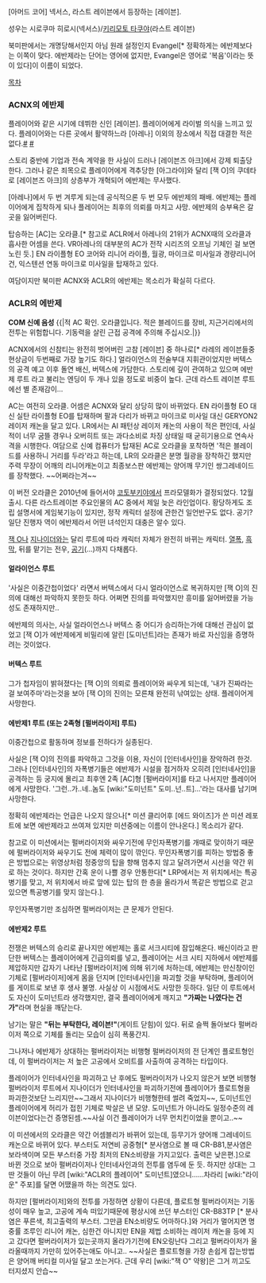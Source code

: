 [아머드 코어] 넥서스, 라스트 레이븐에서 등장하는 [레이븐].

성우는 시로쿠마 히로시(넥서스)/[[키리모토 타쿠야]](라스트 레이븐)

북미판에서는 개명당해서인지 아님 원래 설정인지 Evangel[* 정확하게는 에반제보다는 이쪽이 맞다. 에반제라는 단어는 영어에 없지만, Evangel은 영어로 '복음'이라는 뜻이 있다]이 이름이 되었다.

[[목차]]


=== ACNX의 에반제 ===

플레이어와 같은 시기에 데뷔한 신인 [레이븐]. 플레이어에게 라이벌 의식을 느끼고 있다. 플레이어와는 다른 곳에서 활약하느라 [아레나] 이외의 장소에서 직접 대결한 적은 없다.[http://blog.naver.com/pch4000/130103016727 #] [http://blog.naver.com/pch4000/130103083839 #]

스토리 중반에 기업과 전속 계약을 한 사실이 드러나 [레이븐즈 아크]에서 강제 퇴출당한다. 그러나 같은 죄목으로 플레이어에게 격추당한 [아그라야]와 달리 [잭 O]의 쿠데타로 [레이븐즈 아크]의 상층부가 개혁되어 에반제는 무사했다.

[아레나]에서 두 번 겨루게 되는데 공식적으론 두 번 모두 에반제의 패배. 에반제는 플레이어에게 집착하게 되나 플레이어는 최후의 의뢰를 마치고 사망. 에반제의 승부욕은 갈 곳을 잃어버린다.


탑승하는 [AC]는 오라클.[* 참고로 ACLR에서 아레나의 21위가 ACNX때의 오라클과 흡사한 어셈을 쓴다. VR아레나의 대부분의 AC가 전작 시리즈의 오프닝 기체인 걸 보면 노린 듯.] EN 라이플형 EO 코어와 리니어 라이플, 월광, 마이크로 미사일과 경량리니어건, 익스텐션 연동 마이크로 미사일을 탑재하고 있다.

여담이지만 북미판 ACNX와 ACLR의 에반제는 목소리가 확실히 다르다.

=== ACLR의 에반제 ===
'''COM 신예 음성'''
{{|적 AC 확인. 오라클입니다.
적은 블레이드를 장비, 지근거리에서의 전투는 위험합니다.
기동력을 살린 근접 공격에 주의해 주십시오.|}}

ACNX에서의 신참티는 완전히 벗어버린 고참 [레이븐] 중 하나로[* 라레의 레이븐들중 현상금이 두번째로 가장 높기도 하다.] 얼라이언스의 전술부대 지휘관이었지만 버텍스의 공격 예고 이후 돌연 배신, 버텍스에 가담한다. 스토리에 깊이 관여하고 있으며 에반제 루트 라고 불리는 엔딩이 두 개나 있을 정도로 비중이 높다. 근데 라스트 레이븐 루트에선 별 존재감이...

AC는 여전히 오라클. 어셈은 ACNX와 달리 상당히 많이 바뀌었다. EN 라이플형 EO 대신 실탄 라이플형 EO를 탑재하며 팔과 다리가 바뀌고 마이크로 미사일 대신 GERYON2 레이저 캐논을 달고 있다.
LR에서는 AI 패턴상 레이저 캐논의 사용이 적은 편인데, 사실 적이 너무 굼뜰 경우나 오버히트 또는 과다소비로 차징 상태일 때 굳히기용으로 연속사격을 시행한다.  
여담으로 신예 컴퓨터가 탑재된 AC로 오라클을 포착하면 '적은 블레이드를 사용하니 거리를 두라'라고 하는데, LR의 오라클은 분명 월광을 장착하긴 했지만 주력 무장이 어깨의 리니어캐논이고 최종보스판 에반제는 양어깨 무기인 쌍그레네이드를 장착했다. ~~어쩌라는겨~~

이 버전 오라클은 2010년에 들어서야 [[코토부키야]]에서 프라모델화가 결정되었다. 12월 출시. 다른 라스트레이븐 주요인물의 AC 중에서 제일 늦은 라인업이다. 황당하게도 조립 설명서에 게임북기능이 있지만, 정작 캐릭터 설정에 관한건 일언반구도 없다. 공기? 일단 진행자 역이 에반제라서 어떤 녀석인지 대충은 알수 있다.

[[잭 O]]나 [[지나이더]]와는 달리 루트에 따라 캐릭터 자체가 완전히 바뀌는 캐릭터. [[열폭]], [[흑막]], 뒤를 맡기는 전우, [[공기]](...)까지 다채롭다.


==== 얼라이언스 루트 ====
'사실은 이중간첩이었다' 라면서 버텍스에서 다시 얼라이언스로 복귀하지만 [잭 O]의 진의에 대해선 파악하지 못한듯 하다. 어쩌면 진의를 파악했지만 흥미를 잃어버렸을 가능성도 존재하지만..

에반제의 의사는, 사실 얼라이언스나 버텍스 중 어디가 승리하는가에 대해선 관심이 없었고 [잭 O]가 에반제에게 비밀리에 알린 [도미넌트]라는 존재가 바로 자신임을 증명하려는 것이었다.

==== 버텍스 루트 ====
{{{#!html
<object width="480" height="385"><param name="movie" value="http://www.youtube.com/v/ZyJ_eU_08M4?fs=1&amp;hl=en_US"></param><param name="allowFullScreen" value="true"></param><param name="allowscriptaccess" value="always"></param><embed src="http://www.youtube.com/v/ZyJ_eU_08M4?fs=1&amp;hl=en_US" type="application/x-shockwave-flash" allowscriptaccess="always" allowfullscreen="true" width="480" height="385"></embed></object>
}}}
그가 첩자임이 밝혀졌다는 [잭 O]의 의뢰로 플레이어와 싸우게 되는데, '내가 진짜라는걸 보여주마'라는것을 보아 [잭 O]의 진의는 모른채 완전히 낚여있는 상태. 플레이어게 사망한다.

==== 에반제1 루트 (또는 2족형 [펄버라이저] 루트) ====
이중간첩으로 활동하며 정보를 전하다가 실종된다. 

사실은 [잭 O]의 진의를 파악하고 그것을 이용, 자신이 [인터네사인]을 장악하려 한것. 그러나 [인터네사인]의 자폭병기들은 에반제가 시설을 점거하자 오히려 [인터네사인]을 공격하는 등 궁지에 몰리고 최후엔 2족 [AC]형 [펄버라이저]를 타고 나서지만 플레이어에게 사망한다. '그런..가..네..놈도 [wiki:"도미넌트" 도미..넌..트]...'라는 대사를 남기며 사망한다. 

정확히 에반제라는 언급은 나오지 않으나[* 미션 클리어후 [에드 와이즈]가 쓴 미션 레포트에 보면 에반제라고 쓰여져 있지만 미션중에는 이름이 안나온다.] 목소리가 같다.

참고로 이 미션에서는 펄버라이저와 싸우기전에 무인자폭병기를 개때로 맞이하기 때문에 펄버라이저와 싸우기도 전에 체력이 많이 깎인다.
{{{#!html
<object width="480" height="385"><param name="movie" value="http://www.youtube.com/v/LLdxSOJ1lZI?fs=1&amp;hl=en_US"></param><param name="allowFullScreen" value="true"></param><param name="allowscriptaccess" value="always"></param><embed src="http://www.youtube.com/v/LLdxSOJ1lZI?fs=1&amp;hl=en_US" type="application/x-shockwave-flash" allowscriptaccess="always" allowfullscreen="true" width="480" height="385"></embed></object>
}}}
무인자폭병기를 피하는 방법중 좋은 방법으로는 위영상처럼 정중앙의 탑을 향해 멈추지 않고 달려가면서 시선을 약간 위로 하는 것이다. 하지만 간혹 운이 나쁠 경우 안통한다[* LRP에서는 저 위치에서는 특공병기를 맞고, 저 위치에서 바로 앞에 있는 탑의 한 층을 올라가서 똑같은 방법으로 걷고 있으면 특공병기를 맞지 않는다.].

무인자폭병기만 조심하면 펄버라이저는 큰 문제가 안된다.

==== 에반제2 루트 ====
{{{#!html
<object width="480" height="385"><param name="movie" value="http://www.youtube.com/v/CrjX1VWYs4A?fs=1&amp;hl=en_US"></param><param name="allowFullScreen" value="true"></param><param name="allowscriptaccess" value="always"></param><embed src="http://www.youtube.com/v/CrjX1VWYs4A?fs=1&amp;hl=en_US" type="application/x-shockwave-flash" allowscriptaccess="always" allowfullscreen="true" width="480" height="385"></embed></object>
}}}
전쟁은 버텍스의 승리로 끝나지만 에반제는 홀로 서크시티에 잠입해온다. 
배신이라고 판단한 버텍스는 플레이어에게 긴급의뢰를 넣고, 플레이어는 서크 시티 지하에서 에반제를 제압하지만 갑자기 나타난 [펄버라이저]에 의해 위기에 처하는데, 에반제는 만신창이인 기체로 [펄버라이저]에게 몸을 던지며 [인터네사인]을 파괴할 것을 부탁하며, 플레이어를 게이트로 보낸 후 생사 불명. 사실상 이 시점에서도 사망한 듯하다. 
일단 이 루트에서도 자신이 도미넌트라 생각했지만, 결국 플레이어에게 깨지고 '''"가짜는 나였다는 건가"'''라며 현실을 깨닫는다.

남기는 말은 '''"뒤는 부탁한다, 레이븐!"'''(게이트 닫힘)이 있다. 뒤로 슬쩍 돌아보다 펄버라이저 쪽으로 기체를 돌리는 모습이 심히 폭풍간지.

그나저나 에반제가 상대하는 펄버라이저는 비행형 펄버라이저의 전 단계인 플로트형인데, 이 펄버라이저는 저 높은 고공에서 오비트를 사출하여 공격하는 타입이다. 

플레이어가 인터네사인을 파괴하고 난 후에도 펄버라이저가 나오지 않은거 보면 비행형 펄버라이저 루트에서 지나이더가 인터네사인을 파괴하기전에 플레이어가 플로트형을 파괴한것보단 느리지만~~그래서 지나이더가 비행형한테 썰려 죽었지~~, 도미넌트인 플레이어에게 허리가 접힌 기체로 박살은 낸 모양. 도미넌트가 아니라도 일정수준의 레이븐이었다는건 증명된셈.~~사실 이건 플레이어가 너무 먼치킨이었을 뿐이고..~~

이 미션에서의 오라클은 약간 어셈블리가 바뀌어 있는데, 등무기가 양어깨 그레네이드 캐논으로 바뀌어 있다. 부스터도 저연비 공중형[* 분사염으로 볼 때 CR-B81,분사염은 보라색이며 모든 부스터중 가장 최저의 EN소비량을 가지고있다. 출력은 낮은편.]으로 바뀐 것으로 보아 펄버라이저나 인터네사인과의 전투를 염두에 둔 듯. 하지만 상대는 그딴 것들이 아닌 무려 [wiki:"ACLR의 플레이어" 도미넌트]였으니……차라리 [wiki:"라이운" 주포]를 달면 어땠을까 하는 의견도 있다.

하지만 [펄버라이저]와의 전투를 가정하면 상황이 다른데, 플로트형 펄버라이저는 기동성이 매우 높고, 고공에 계속 떠있기때문에 평상시에 쓰던 부스터인 CR-B83TP [* 분사염은 푸른색, 최고출력의 부스터. 그만큼 EN소비량도 어마하다.]와 거리가 멀어지면 명중률 조루인 리니어 캐논, 심한건 아니지만 EN을 제법 소비하는 레이저 캐논을 등에 지고 갔다면 펄버라이저가 있는곳까지 올라가기전에 EN오링난다 그리고 펄버라이저가 올라올때까지 가만히 있어주는애도 아니고.. ~~사실은 플로트형을 가장 손쉽게 잡는방법은 양어깨 버티컬 미사일 달고 쏘는거다. 근데 우리 [wiki:"잭 O" 약왕]은 그거 끼고도 터지셨지 안습~~ 


